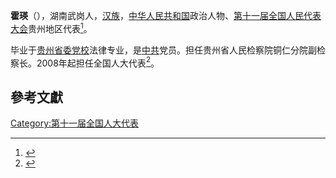 '''霍瑛'''（{{bd|1956年||}}），湖南武岗人，[[汉族|汉族]]，[[中华人民共和国|中华人民共和国]]政治人物、[[第十一届全国人民代表大会|第十一届全国人民代表大会]]贵州地区代表<ref>{{cite web|author=新华网|title=第十一届全国人大代表|url=http://news.xinhuanet.com/ziliao/2008-03/03/content_7708230.htm?node=36628|publisher=新华网|accessdate=2014-01-07|archive-date=2014-01-10|archive-url=https://web.archive.org/web/20140110211415/http://news.xinhuanet.com/ziliao/2008-03/03/content_7708230.htm?node=36628|dead-url=no}}</ref>。

毕业于[[贵州省委党校|贵州省委党校]]法律专业，是[[中共|中共]]党员。担任贵州省人民检察院铜仁分院副检察长。2008年起担任全国人大代表<ref>{{cite news|title=全国人大代表信息-霍瑛|url= http://210.82.31.1:8084/delegate/viewDelegate.action?dbid=112330|accessdate=2013-04-05|newspaper=全国人大网|archive-url=https://web.archive.org/web/20140523225848/http://www.npc.gov.cn/delegate/viewDelegate.action?dbid=112330|archive-date=2014-05-23|dead-url=yes}}</ref>。

==參考文獻==
{{reflist}}
[[Category:第十一届全国人大代表|Category:第十一届全国人大代表]]